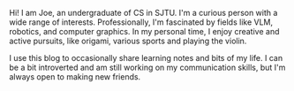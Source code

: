 Hi! I am Joe, an undergraduate of CS in SJTU. I'm a curious person with a wide range of interests. Professionally, I'm fascinated by fields like VLM, robotics, and computer graphics. In my personal time, I enjoy creative and active pursuits, like origami, various sports and playing the violin.

I use this blog to occasionally share learning notes and bits of my life. I can be a bit introverted and am still working on my communication skills, but I'm always open to making new friends.
